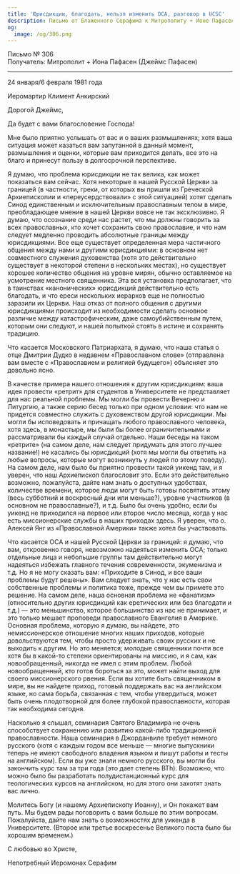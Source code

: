```yaml
---
title: 'Юрисдикции, благодать, нельзя изменить OCA, разговор в UCSC'
description: Письмо от Блаженного Серафима к Митрополиту + Ионе Пафасену.
og:
  image: /og/306.png
---
```


<div style={{textAlign:'right', fontFamily:'monospace'}}>Письмо № 306</div>
<div style={{textAlign:'left', fontFamily:'monospace'}}>Получатель: Митрополит + Иона Пафасен (Джеймс Пафасен)</div>

---

24 января/6 февраля 1981 года

Иеромартир Климент Анкирский

Дорогой Джеймс,

Да будет с вами благословение Господа!

Мне было приятно услышать от вас и о ваших размышлениях; хотя ваша ситуация может казаться вам запутанной в данный момент, размышления и оценки, которые вам приходится делать, все это на благо и принесут пользу в долгосрочной перспективе.

Я думаю, что проблема юрисдикции не так велика, как может показаться вам сейчас. Хотя некоторые в нашей Русской Церкви за границей (в частности, греки, от которых вы пришли из Греческой Архиепископии и «переусердствовали» с этой ситуацией) хотят сделать Синод единственным и исключительным православным телом в мире, преобладающее мнение в нашей Церкви вовсе не так эксклюзивно. Я думаю, что осознание среди нас растет, что мы должны говорить за всех православных, кто хочет сохранить свою православие, и что нам следует медленно проводить абсолютные границы между юрисдикциями. Все еще существует определенная мера частичного общения между нами и другими юрисдикциями: в основном нет совместного служения духовенства (хотя это действительно существует в некоторой степени в нескольких местах), но существует хорошее количество общения на уровне мирян, обычно оставляемое на усмотрение местного священника. Эта вся установка предполагает, что в таинствах «канонических» юрисдикций действительно есть благодать, и что ереси нескольких иерархов еще не полностью заразили их Церкви. Наш отказ от полного общения с другими юрисдикциями происходит из необходимости сделать основное различие между катастрофическим, даже самоубийственным путем, которым они следуют, и нашей попыткой стоять в истине и сохранять традицию.

Что касается Московского Патриархата, я думаю, что наша статья о отце Дмитрии Дудко в недавнем «Православном слове» (отправлена вам вместе с «Православием и религией будущего») объясняет это довольно ясно.

В качестве примера нашего отношения к другим юрисдикциям: ваша идея провести «ретрит» для студентов в Университете не представляет для нас реальной проблемы. Мы могли бы провести Вечерню и Литургию, а также серию бесед только при одном условии: что нам не придется совместно служить с духовенством другой юрисдикции. Мы могли бы исповедовать и причащать любого православного человека, хотя здесь, в монастыре, мы были бы более ограничительными и рассматривали бы каждый случай отдельно. Наши беседы на таком «ретрите» (на самом деле, нам следует придумать для этого лучшее название!) не касались бы юрисдикций (хотя мы могли бы ответить на любые вопросы, которые могут возникнуть у людей по этому поводу). На самом деле, нам было бы приятно провести такой уикенд там, и я уверен, что наш Архиепископ благословит это. Если это действительно возможно, пожалуйста, дайте нам знать о доступных удобствах, количестве времени, которое люди могут быть готовы посвятить этому (весь субботний и воскресный дни или меньше?), уровне участников (в основном не православные?), и т.д. Было бы очень удобно, если бы уикенд не приходился на первое или второе число месяца, когда у нас есть миссионерские службы в наших приходах здесь. Я уверен, что о. Алексей Янг из «Православной Америки» также хотел бы участвовать.

Что касается OCA и нашей Русской Церкви за границей: я думаю, что вам, откровенно говоря, невозможно надеяться изменить OCA; только отдельные лица и небольшие группы там действительно могут надеяться избежать главного течения современности, экуменизма и т.д. Но я не могу сказать вам: «Приходите в Синод, и все ваши проблемы будут решены». Вам следует знать, что у нас есть свои собственные проблемы и политика тоже, прежде чем вы примете это решение. На самом деле, наша основная проблема не «фанатизм» (относительно других юрисдикций как еретических или без благодати и т.д.) — это меньшинство, которое большинство из нас не принимает, и это только мешает проповеди православного Евангелия в Америке. Основная проблема, которую я думаю, вы найдете, это немиссионерское отношение многих наших приходов, которые довольствуются тем, чтобы просто удерживать своих русских и не выходить к другим. Но это меняется; молодые священники почти все хотя бы в какой-то степени ориентированы на миссию, и я сам, как новообращенный, никогда не имел с этим проблем. Любой новообращенный, кто готов бороться за это, может найти выход для своего миссионерского рвения. Если вы хотите быть священником в мире, вы не найдете приход, готовый поддержать вас на английском языке, но сама борьба, связанная с тем, чтобы утвердиться, может быть очень плодотворной для более глубокой православности, которая так необходима сегодня.

Насколько я слышал, семинария Святого Владимира не очень способствует сохранению или развитию какой-либо традиционной православности. Наша семинария в Джорданвиле требует немного русского (хотя с каждым годом все меньше — многие выпускники теперь не имеют свободного владения языком и пишут работы и тесты на английском). Если вы уже знали немного русского, вы могли бы закончить курс там за три года (это дает степень BTh). Возможно, что можно было бы разработать полудистанционный курс для теологических курсов на английском, но для этого они захотят знать вас лично.

Молитесь Богу (и нашему Архиепископу Иоанну), и Он покажет вам путь. Мы будем рады поговорить с вами больше по этим вопросам. Пожалуйста, дайте нам знать о возможностях для уикенда в Университете. (Второе или третье воскресенье Великого поста было бы хорошим временем.)

С любовью во Христе,

Непотребный Иеромонах Серафим